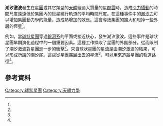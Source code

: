 '''潮汐激波'''發生在[[星團|星團]]或其它類型的[[天體|天體]]經過大質量的[[星際雲|星際雲]]時，造成[[引力攝動|引力攝動]]的時間尺度遠遠低於集團內的恆星繞行軌道的平均時間尺度。在這種事件中的[[潮汐力|潮汐力]]可以增加集團動力學的能量，造成熱增加的效應。這會導致集團的擴大和甩掉一些外層的恆星<ref name=aj176_L51/>。

例如，當[[球狀星團|球狀星團]]穿過[[銀河系|銀河系]]的平面或接近核心，發生潮汐激波。這些事件是球狀星團早期演化過程中的一個重要因素。這種工作擷取了星團的外圍部分，從而限制了潮汐激波對星團進一步的衝擊<ref name=lee2001/>。來自球狀星團的星流是由潮汐激波的結果，可以形成所謂的[[潮汐尾|潮汐尾]]。這些從星團擴展出去的星流<ref name=raa9_10_1131/>，可以用來追蹤星團的軌道路徑<ref name=jkas35_2_75/>。

== 參考資料 ==
{{reflist|refs=

<ref name=aj176_L51>{{cite journal | author=Ostriker, Jeremiah P. | author2=Spitzer, Lyman, Jr. | author3=Chevalier, Roger A. | title=On the Evolution of Globular Clusters | journal=[[Astrophysical_Journal|Astrophysical Journal]] | volume=176 | page=L51 |date=September 1972 | doi=10.1086/181018 | bibcode=1972ApJ...176L..51O }}</ref>

<ref name=lee2001>{{cite conference | author=Lee, Hyung Mok | title=The Life and Death of Globular Clusters | booktitle=Extragalactic Star Clusters, IAU Symposium 207 | location=Pucon, Chile | date=March 12–16, 2001 | editor=D. Geisler | editor2=E.K. Grebel |editor3=D. Minniti |publication-place=San Francisco | publisher=[[Astronomical_Society_of_the_Pacific|Astronomical Society of the Pacific]] | publication-date=2002 | bibcode=2002IAUS..207..584L }}</ref>

<ref name=raa9_10_1131>{{cite journal | title=The tidal tails of globular cluster Palomar 5 based on the neural networks method | author=Zou, Hu | author2=Wu, Zhen-Yu | author3=Ma, Jun | author4=Zhou, Xu | journal=Research in Astronomy and Astrophysics | volume=9 | issue=10 | pages=1131–1148 |date=October 2009 | doi=10.1088/1674-4527/9/10/005 | bibcode=2009RAA.....9.1131Z |arxiv = 0905.3614 }}</ref>

<ref name=jkas35_2_75>{{cite journal | author=Yim, Ki-Jeong | author2=Lee, Hyung Mok | title=Tidal Tails of Globular Clusters | journal=Journal of the Korean Astronomical Society | volume=35 | issue=2 | pages=75–85 |date=June 2002 | bibcode=2002JKAS...35...75Y }}</ref>

}}

[[Category:球狀星團|Category:球狀星團]]
[[Category:天體力學|Category:天體力學]]

{{Astronomy-stub}}